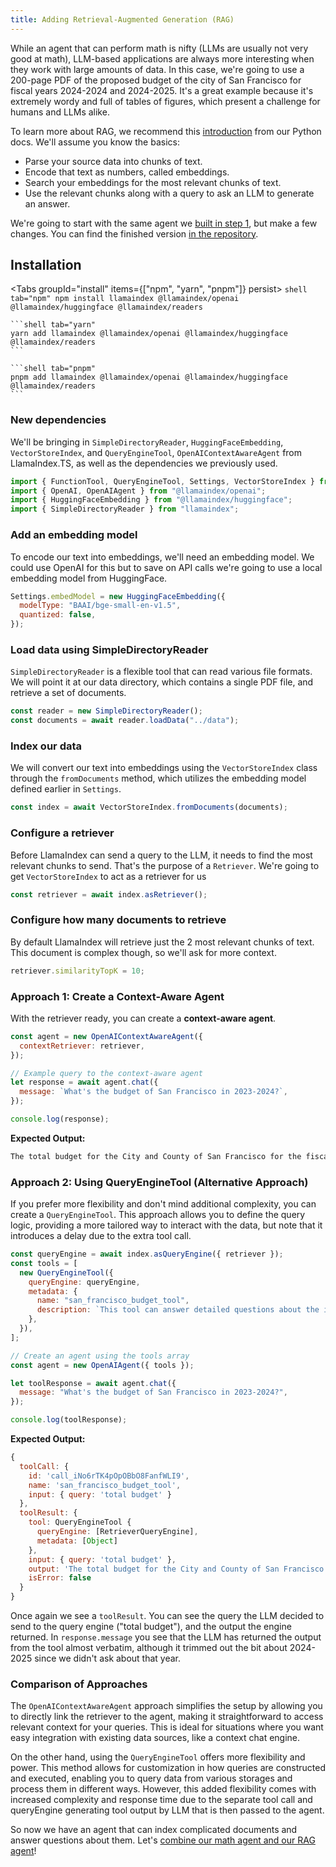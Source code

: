 ```yaml
---
title: Adding Retrieval-Augmented Generation (RAG)
---
```


While an agent that can perform math is nifty (LLMs are usually not very good at math), LLM-based applications are always more interesting when they work with large amounts of data. In this case, we're going to use a 200-page PDF of the proposed budget of the city of San Francisco for fiscal years 2024-2024 and 2024-2025. It's a great example because it's extremely wordy and full of tables of figures, which present a challenge for humans and LLMs alike.

To learn more about RAG, we recommend this [introduction](https://docs.llamaindex.ai/en/stable/getting_started/concepts/) from our Python docs. We'll assume you know the basics:

- Parse your source data into chunks of text.
- Encode that text as numbers, called embeddings.
- Search your embeddings for the most relevant chunks of text.
- Use the relevant chunks along with a query to ask an LLM to generate an answer.

We're going to start with the same agent we [built in step 1](https://github.com/run-llama/ts-agents/blob/main/1_agent/agent.ts), but make a few changes. You can find the finished version [in the repository](https://github.com/run-llama/ts-agents/blob/main/2_agentic_rag/agent.ts).

## Installation


<Tabs groupId="install" items={["npm", "yarn", "pnpm"]} persist>
	```shell tab="npm"
	npm install llamaindex @llamaindex/openai @llamaindex/huggingface @llamaindex/readers
	```

	```shell tab="yarn"
	yarn add llamaindex @llamaindex/openai @llamaindex/huggingface @llamaindex/readers
	```

	```shell tab="pnpm"
	pnpm add llamaindex @llamaindex/openai @llamaindex/huggingface @llamaindex/readers
	```
</Tabs>


### New dependencies

We'll be bringing in `SimpleDirectoryReader`, `HuggingFaceEmbedding`, `VectorStoreIndex`, and `QueryEngineTool`, `OpenAIContextAwareAgent` from LlamaIndex.TS, as well as the dependencies we previously used.

```javascript
import { FunctionTool, QueryEngineTool, Settings, VectorStoreIndex } from "llamaindex";
import { OpenAI, OpenAIAgent } from "@llamaindex/openai";
import { HuggingFaceEmbedding } from "@llamaindex/huggingface";
import { SimpleDirectoryReader } from "llamaindex";
```

### Add an embedding model

To encode our text into embeddings, we'll need an embedding model. We could use OpenAI for this but to save on API calls we're going to use a local embedding model from HuggingFace.

```javascript
Settings.embedModel = new HuggingFaceEmbedding({
  modelType: "BAAI/bge-small-en-v1.5",
  quantized: false,
});
```

### Load data using SimpleDirectoryReader

`SimpleDirectoryReader` is a flexible tool that can read various file formats. We will point it at our data directory, which contains a single PDF file, and retrieve a set of documents.

```javascript
const reader = new SimpleDirectoryReader();
const documents = await reader.loadData("../data");
```

### Index our data

We will convert our text into embeddings using the `VectorStoreIndex` class through the `fromDocuments` method, which utilizes the embedding model defined earlier in `Settings`.

```javascript
const index = await VectorStoreIndex.fromDocuments(documents);
```

### Configure a retriever

Before LlamaIndex can send a query to the LLM, it needs to find the most relevant chunks to send. That's the purpose of a `Retriever`. We're going to get `VectorStoreIndex` to act as a retriever for us

```javascript
const retriever = await index.asRetriever();
```

### Configure how many documents to retrieve

By default LlamaIndex will retrieve just the 2 most relevant chunks of text. This document is complex though, so we'll ask for more context.

```javascript
retriever.similarityTopK = 10;
```

### Approach 1: Create a Context-Aware Agent

With the retriever ready, you can create a **context-aware agent**.

```javascript
const agent = new OpenAIContextAwareAgent({
  contextRetriever: retriever,
});

// Example query to the context-aware agent
let response = await agent.chat({
  message: `What's the budget of San Francisco in 2023-2024?`,
});

console.log(response);
```

**Expected Output:**

```md
The total budget for the City and County of San Francisco for the fiscal year 2023-2024 is $14.6 billion. This represents a $611.8 million, or 4.4 percent, increase over the previous fiscal year's budget. The budget covers various expenditures across different departments and services, including significant allocations to public works, transportation, commerce, public protection, and health services.
```

### Approach 2: Using QueryEngineTool (Alternative Approach)

If you prefer more flexibility and don't mind additional complexity, you can create a `QueryEngineTool`. This approach allows you to define the query logic, providing a more tailored way to interact with the data, but note that it introduces a delay due to the extra tool call.

```javascript
const queryEngine = await index.asQueryEngine({ retriever });
const tools = [
  new QueryEngineTool({
    queryEngine: queryEngine,
    metadata: {
      name: "san_francisco_budget_tool",
      description: `This tool can answer detailed questions about the individual components of the budget of San Francisco in 2023-2024.`,
    },
  }),
];

// Create an agent using the tools array
const agent = new OpenAIAgent({ tools });

let toolResponse = await agent.chat({
  message: "What's the budget of San Francisco in 2023-2024?",
});

console.log(toolResponse);
```

**Expected Output:**

```javascript
{
  toolCall: {
    id: 'call_iNo6rTK4pOpOBbO8FanfWLI9',
    name: 'san_francisco_budget_tool',
    input: { query: 'total budget' }
  },
  toolResult: {
    tool: QueryEngineTool {
      queryEngine: [RetrieverQueryEngine],
      metadata: [Object]
    },
    input: { query: 'total budget' },
    output: 'The total budget for the City and County of San Francisco for Fiscal Year (FY) 2023-24 is $14.6 billion, which represents a $611.8 million, or 4.4 percent, increase over the FY 2022-23 budget. For FY 2024-25, the total budget is also projected to be $14.6 billion, reflecting a $40.5 million, or 0.3 percent, decrease from the FY 2023-24 proposed budget. This budget includes various expenditures across different departments and services, with significant allocations to public works, transportation, commerce, public protection, and health services.',
    isError: false
  }
}
```

Once again we see a `toolResult`. You can see the query the LLM decided to send to the query engine ("total budget"), and the output the engine returned. In `response.message` you see that the LLM has returned the output from the tool almost verbatim, although it trimmed out the bit about 2024-2025 since we didn't ask about that year.

### Comparison of Approaches

The `OpenAIContextAwareAgent` approach simplifies the setup by allowing you to directly link the retriever to the agent, making it straightforward to access relevant context for your queries. This is ideal for situations where you want easy integration with existing data sources, like a context chat engine.

On the other hand, using the `QueryEngineTool` offers more flexibility and power. This method allows for customization in how queries are constructed and executed, enabling you to query data from various storages and process them in different ways. However, this added flexibility comes with increased complexity and response time due to the separate tool call and queryEngine generating tool output by LLM that is then passed to the agent.

So now we have an agent that can index complicated documents and answer questions about them. Let's [combine our math agent and our RAG agent](5_rag_and_tools)!
